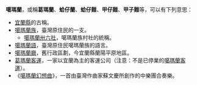 '''噶瑪蘭'''，或稱'''葛瑪蘭'''、'''蛤仔蘭'''、'''蛤仔難'''、'''甲仔難'''、'''甲子難'''等，可以有下列意思：
*[[宜蘭縣|宜蘭縣]]的古稱。
*[[噶瑪蘭族|噶瑪蘭族]]，臺灣原住民的一支。
**[[蛤仔蘭三十六社|噶瑪蘭卅六社]]，噶瑪蘭族村社的統稱。
*[[噶瑪蘭語|噶瑪蘭語]]，臺灣原住民噶瑪蘭族的語言。
*[[噶瑪蘭廳|噶瑪蘭廳]]，舊行政區劃，今宜蘭縣蘭陽平原地區。
*[[葛瑪蘭客運|葛瑪蘭客運]]，一家以宜蘭為主的客運公司（注意：不是已停業的[[噶瑪蘭客運|噶瑪蘭客運]]）。
*《[[噶瑪蘭幻想曲|噶瑪蘭幻想曲]]》，一首由臺灣作曲家蘇文慶所創作的中樂團合奏樂。


{{disambig|G|Cat=三字译名消歧义}}
